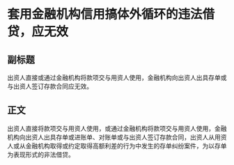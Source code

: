 # 套用金融机构信用搞体外循环的违法借贷，应无效
## 副标题
出资人直接或通过金融机构将款项交与用资人使用，金融机构向出资人出具存单或与出资人签订存款合同应无效。
## 正文
出资人直接将款项交与用资人使用，或通过金融机构将款项交与用资人使用，金融机构向出资人出具存单或进账单、对账单或与出资人签订存款合同，出资人从用资人或从金融机构取得或约定取得高额利差的行为中发生的存单纠纷案件，为以存单为表现形式的非法借贷。